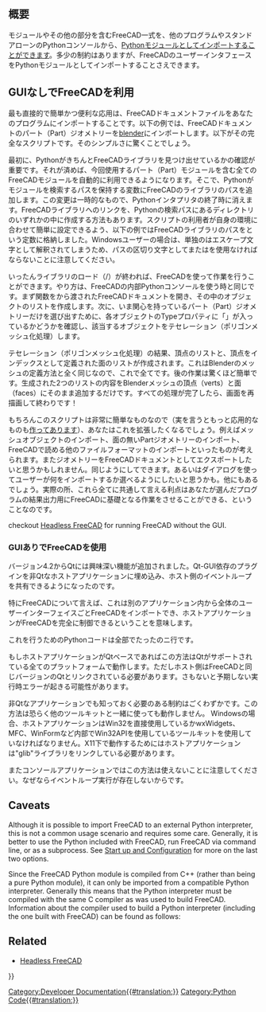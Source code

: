 <languages/>

{{TOCright}}

<span id="Introduction"></span>
== 概要 ==

モジュールやその他の部分を含むFreeCAD一式を、他のプログラムやスタンドアローンのPythonコンソールから、[[Python/ja|Python]]モジュールとしてインポートすることができます。多少の制約はありますが、FreeCADのユーザーインタフェースをPythonモジュールとしてインポートすることさえできます。

<span id="Using_FreeCAD_without_GUI"></span>
== GUIなしでFreeCADを利用 ==

最も直接的で簡単かつ便利な応用は、FreeCADドキュメントファイルをあなたのプログラムにインポートすることです。以下の例では、FreeCADドキュメントのパート（Part）ジオメトリーを[http://www.blender.org blender]にインポートします。以下がその完全なスクリプトです。そのシンプルさに驚くことでしょう。
{{Code|lang=python|code=
<nowiki>
FREECADPATH = '/usr/lib/freecad-python3/lib/' # path to your FreeCAD.so or FreeCAD.pyd file,
# for Windows you must either use \\ or / in the path, using a single \ is problematic
# FREECADPATH = 'C:\\FreeCAD\\bin'
import Blender, sys
sys.path.append(FREECADPATH)
 
def import_fcstd(filename):
   try:
       import FreeCAD
   except ValueError:
       Blender.Draw.PupMenu('Error%t|FreeCAD library not found. Please check the FREECADPATH variable in the import script is correct')
   else:
       scene = Blender.Scene.GetCurrent()
       import Part
       doc = FreeCAD.open(filename)
       objects = doc.Objects
       for ob in objects:
           if ob.Type[:4] == 'Part':
               shape = ob.Shape
               if shape.Faces:
                   mesh = Blender.Mesh.New()
                   rawdata = shape.tessellate(1)
                   for v in rawdata[0]:
                       mesh.verts.append((v.x,v.y,v.z))
                   for f in rawdata[1]:
                       mesh.faces.append.append(f)
                   scene.objects.new(mesh,ob.Name)
       Blender.Redraw()

def main():
   Blender.Window.FileSelector(import_fcstd, 'IMPORT FCSTD', 
                        Blender.sys.makename(ext='.fcstd'))    
 
# This lets you import the script without running it
if __name__=='__main__':
   main()
</nowiki>
}}

最初に、PythonがきちんとFreeCADライブラリを見つけ出せているかの確認が重要です。それが済めば、今回使用するパート（Part）モジュールを含む全てのFreeCADモジュールを自動的に利用できるようになります。そこで、Pythonがモジュールを検索するパスを保持する{{incode|sys.path}}変数にFreeCADのライブラリのパスを追加します。この変更は一時的なもので、Pythonインタプリタの終了時に消えます。FreeCADライブラリへのリンクを、Pythonの検索パスにあるディレクトリのいずれかの中に作成する方法もあります。スクリプトの利用者が自身の環境に合わせて簡単に設定できるよう、以下の例ではFreeCADライブラリのパスを{{incode|FREECADPATH}}という定数に格納しました。Windowsユーザーの場合は、単独の{{incode|\}}はエスケープ文字として解釈されてしまうため、パスの区切り文字として{{incode|\\}}または{{incode|/}}を使用なければならないことに注意してください。

{{Code|lang=python|code=
FREECADPATH = 'C:\\FreeCAD\\bin' # path to your FreeCAD.so or FreeCAD.pyd file
import sys
sys.path.append(FREECADPATH)
}}

いったんライブラリのロード（{{incode|try}}/{{incode|except部分}}）が終われば、FreeCADを使って作業を行うことができます。やり方は、FreeCADの内部Pythonコンソールを使う時と同じです。まず{{incode|main()}}関数をから渡されたFreeCADドキュメントを開き、その中のオブジェクトのリストを作成します。次に、いま関心を持っているパート（Part）ジオメトリーだけを選び出すために、各オブジェクトのTypeプロパティに「{{incode|Part}}」が入っているかどうかを確認し、該当するオブジェクトをテセレーション（ポリゴンメッシュ化処理）します。

{{Code|lang=python|code=
       import Part
       doc = FreeCAD.open(filename)
       objects = doc.Objects
       for ob in objects:
           if ob.Type[:4] == 'Part':
}}

テセレーション（ポリゴンメッシュ化処理）の結果、頂点のリストと、頂点をインデックスとして定義された面のリストが作成されます。これはBlenderのメッシュの定義方法と全く同じなので、これで全てです。後の作業は驚くほど簡単です。生成された2つのリストの内容をBlenderメッシュの頂点（verts）と面（faces）にそのまま追加するだけです。すべての処理が完了したら、画面を再描画して終わりです！

{{Code|lang=python|code=
           if ob.Type[:4] == 'Part':
               shape = ob.Shape
               if shape.Faces:
                   mesh = Blender.Mesh.New()
                   rawdata = shape.tessellate(1)
                   for v in rawdata[0]:
                       mesh.verts.append((v.x,v.y,v.z))
                   for f in rawdata[1]:
                       mesh.faces.append.append(f)
                   scene.objects.new(mesh,ob.Name)
       Blender.Redraw()
}}

<div class="mw-translate-fuzzy">
もちろんこのスクリプトは非常に簡単なものなので（実を言うともっと応用的なものも[http://yorik.orgfree.com/scripts/import_freecad.py 作ってあります]）、あなたはこれを拡張したくなるでしょう。例えばメッシュオブジェクトのインポート、面の無いPartジオメトリーのインポート、FreeCADで読める他のファイルフォーマットのインポートといったものが考えられます。またジオメトリーをFreeCADドキュメントとしてエクスポートしたいと思うかもしれません。同じようにしてできます。あるいはダイアログを使ってユーザーが何をインポートするか選べるようにしたいと思うかも。他にもあるでしょう。実際の所、これら全てに共通して言える利点はあなたが選んだプログラムの結果出力用にFreeCADに基礎となる作業をさせることができる、ということなのです。
</div>

{{Emphasis|Note:}} checkout [[Headless_FreeCAD|Headless FreeCAD]] for running FreeCAD without the GUI.

<span id="Using_FreeCAD_with_GUI"></span>
<div class="mw-translate-fuzzy">
=== GUIありでFreeCADを使用 ===
</div>

バージョン4.2からQtには興味深い機能が追加されました。Qt-GUI依存のプラグインを非Qtなホストアプリケーションに埋め込み、ホスト側のイベントループを共有できるようになったのです。

特にFreeCADについて言えば、これは別のアプリケーション内から全体のユーザーインターフェイスごとFreeCADをインポートでき、ホストアプリケーションがFreeCADを完全に制御できるということを意味します。

これを行うためのPythonコードは全部でたったのニ行です。

{{Code|code=
import FreeCADGui 
FreeCADGui.showMainWindow()
}}

もしホストアプリケーションがQtベースであればこの方法はQtがサポートされている全てのプラットフォームで動作します。ただしホスト側はFreeCADと同じバージョンのQtとリンクされている必要があります。さもないと予期しない実行時エラーが起きる可能性があります。 

非Qtなアプリケーションでも知っておく必要のある制約はごくわずかです。この方法は恐らく他のツールキットと一緒に使っても動作しません。
Windowsの場合、ホストアプリケーションはWin32を直接使用しているかwxWidgets、MFC、WinFormなど内部でWin32APIを使用しているツールキットを使用していなければなりません。X11下で動作するためにはホストアプリケーションは"glib"ライブラリをリンクしている必要があります。

またコンソールアプリケーションではこの方法は使えないことに注意してください。なぜならイベントループ実行が存在しないからです。

== Caveats ==

Although it is possible to import FreeCAD to an external Python interpreter, this is not a common usage scenario and requires some care. Generally, it is better to use the Python included with FreeCAD, run FreeCAD via command line, or as a subprocess. See [[Start_up_and_Configuration|Start up and Configuration]] for more on the last two options.

Since the FreeCAD Python module is compiled from C++ (rather than being a pure Python module), it can only be imported from a compatible Python interpreter. Generally this means that the Python interpreter must be compiled with the same C compiler as was used to build FreeCAD. Information about the compiler used to build a Python interpreter (including the one built with FreeCAD) can be found as follows:

{{Code|code=
>>> import sys
>>> sys.version
'2.7.13 (default, Dec 17 2016, 23:03:43) \n[GCC 4.2.1 Compatible Apple LLVM 8.0.0 (clang-800.0.42.1)]'
}}

== Related ==

* [[Headless_FreeCAD|Headless FreeCAD]]


{{Powerdocnavi{{#translation:}}}}
[[Category:Developer Documentation{{#translation:}}]]
[[Category:Python Code{{#translation:}}]]